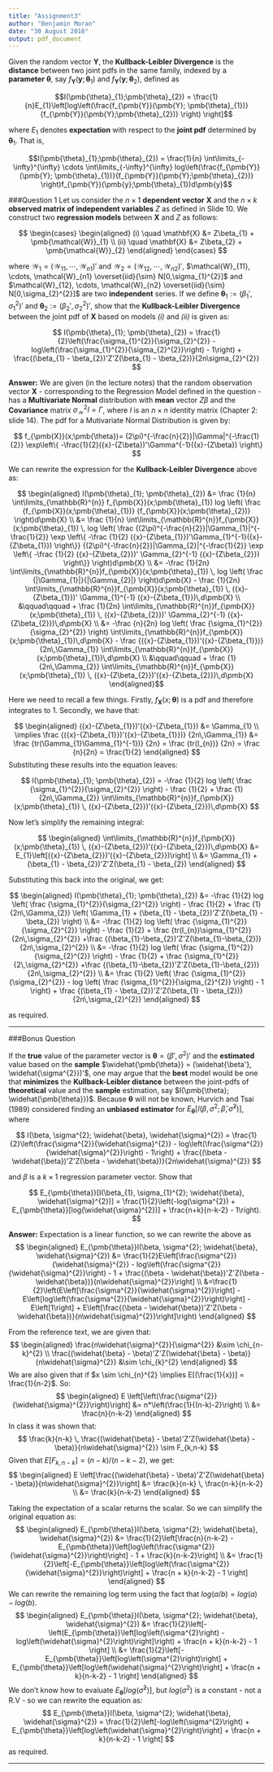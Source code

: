 ```yaml
---
title: "Assignment3"
author: "Benjamin Moran"
date: "30 August 2016"
output: pdf_document
---
```

Given the random vector $\pmb{Y}$, the **Kullback-Leibler Divergence** is the **distance**
between two joint pdfs in the same family, indexed by a **parameter** $\pmb{\theta}$, say
$f_{\pmb{Y}}(\pmb{y}; \pmb{\theta}_{1})$ and $f_{\pmb{Y}}(\pmb{y}; \pmb{\theta}_{2})$, defined as

$$I(\pmb{\theta}_{1};\pmb{\theta}_{2}) = \frac{1}{n}E_{1}\left[log\left(\frac{f_{\pmb{Y}}(\pmb{Y}; \pmb{\theta}_{1})}{f_{\pmb{Y}}(\pmb{Y};\pmb{\theta}_{2})} \right) \right]$$

where $E_{1}$ denotes **expectation** with respect to the **joint pdf** determined by $\pmb{\theta}_{1}$.
That is,

$$I(\pmb{\theta}_{1};\pmb{\theta}_{2}) = \frac{1}{n} \int\limits_{-\infty}^{\infty} \cdots \int\limits_{-\infty}^{\infty} log\left(\frac{f_{\pmb{Y}}(\pmb{Y}; \pmb{\theta}_{1})}{f_{\pmb{Y}}(\pmb{Y};\pmb{\theta}_{2})} \right)f_{\pmb{Y}}(\pmb{y};\pmb{\theta}_{1})d\pmb{y}$$

###Question 1
Let us consider the $n \times 1$ **dependent vector** $\mathbf{X}$ and the $n \times k$ **observed matrix of independent variables** $Z$ as defined in Slide 10. We construct two **regression models** between $\mathbf{X}$ and $Z$ as follows:

$$
  \begin{cases}
  \begin{aligned}
    (i) \quad \mathbf{X} &= Z\beta_{1} + \pmb{\mathcal{W}}_{1} \\
    (ii) \quad \mathbf{X} &= Z\beta_{2} + \pmb{\mathcal{W}}_{2}
  \end{aligned}
  \end{cases}
$$

where $\pmb{\mathcal{W}}_{1} = (\mathcal{W}_{11}, \cdots, \mathcal{W}_{n1})'$ and $\pmb{\mathcal{W}}_{2} = (\mathcal{W}_{12}, \cdots, \mathcal{W}_{n2})'$, $\mathcal{W}_{11}, \cdots, \mathcal{W}_{n1} \overset{iid}{\sim} N[0,\sigma_{1}^{2}]$  and $\mathcal{W}_{12}, \cdots, \mathcal{W}_{n2} \overset{iid}{\sim} N[0,\sigma_{2}^{2}]$ are two **independent** series. If we define $\pmb{\theta}_{1}:=(\beta_{1}', \sigma_{1}^{2})'$ and $\pmb{\theta}_{2}:=(\beta_{2}', \sigma_{2}^{2})'$, show that the **Kullback-Leibler Divergence** between the joint pdf of $\mathbf{X}$ based on models *(i)* and *(ii)* is given as:

$$
  I(\pmb{\theta}_{1}; \pmb{\theta}_{2}) = \frac{1}{2}\left(\frac{\sigma_{1}^{2}}{\sigma_{2}^{2}} - log\left(\frac{\sigma_{1}^{2}}{\sigma_{2}^{2}}\right) - 1\right) + \frac{(\beta_{1} - \beta_{2})'Z'Z(\beta_{1} - \beta_{2})}{2n\sigma_{2}^{2}}
$$

**Answer:** We are given (in the lecture notes) that the random observation vector $\pmb{X}$ - corresponding to the Regression Model defined in the question - has a **Multivariate Normal** distribution with **mean** vector $Z\beta$ and the **Covariance** matrix $\sigma_{\mathcal{W}}^{2}I = \Gamma$, where $I$ is an $n \times n$ identity matrix (Chapter 2: slide 14). The pdf for a Mutivariate Normal Distribution is given by:

  $$
    f_{\pmb{X}}(x;\pmb{\theta})=
    (2\pi)^{-\frac{n}{2}}|\Gamma|^{-\frac{1}{2}}
    \exp\left\{
      -\frac{1}{2}({x}-{Z\beta})'\Gamma^{-1}({x}-{Z\beta})
    \right\}
  $$

We can rewrite the expression for the **Kullback-Leibler Divergence** above as:
  
  $$
    \begin{aligned}
      I(\pmb{\theta}_{1}; \pmb{\theta}_{2}) 
      &= \frac
          {1}{n}
         \int\limits_{\mathbb{R}^{n}} 
         f_{\pmb{X}}(x;\pmb{\theta}_{1}) 
         log
           \left(
             \frac
               {f_{\pmb{X}}(x;\pmb{\theta}_{1})}
               {f_{\pmb{X}}(x;\pmb{\theta}_{2})}
           \right)d\pmb{X} \\
      &= \frac
            {1}{n}
          \int\limits_{\mathbb{R}^{n}}f_{\pmb{X}}(x;\pmb{\theta}_{1}) \, 
          log
            \left(
              \frac
                {(2\pi)^{-\frac{n}{2}}|\Gamma_{1}|^{-\frac{1}{2}}
                  \exp
                    \left\{
                      -\frac
                        {1}{2}
                      ({x}-{Z\beta_{1}})'\Gamma_{1}^{-1}({x}-{Z\beta_{1}})
                    \right\}}
                {(2\pi)^{-\frac{n}{2}}|\Gamma_{2}|^{-\frac{1}{2}}
                  \exp
                    \left\{
                      -\frac
                        {1}{2}
                      ({x}-{Z\beta_{2}})' \Gamma_{2}^{-1} ({x}-{Z\beta_{2}})
                    \right\}}
            \right)d\pmb{X} \\
      &= -\frac
           {1}{2n}
          \int\limits_{\mathbb{R}^{n}}f_{\pmb{X}}(x;\pmb{\theta}_{1}) \, 
          log
            \left(
              \frac
                {|\Gamma_{1}|}{|\Gamma_{2}|}
            \right)d\pmb{X}  
          - \frac
              {1}{2n}
            \int\limits_{\mathbb{R}^{n}}f_{\pmb{X}}(x;\pmb{\theta}_{1}) \,
            ({x}-{Z\beta_{1}})' \Gamma_{1}^{-1} ({x}-{Z\beta_{1}})\,d\pmb{X} \\
          &\qquad\qquad + \frac
              {1}{2n}
            \int\limits_{\mathbb{R}^{n}}f_{\pmb{X}}(x;\pmb{\theta}_{1}) \,
            ({x}-{Z\beta_{2}})' \Gamma_{2}^{-1} ({x}-{Z\beta_{2}})\,d\pmb{X} \\
      &= -\frac
            {n}{2n}
          log
            \left(
              \frac
                {\sigma_{1}^{2}}{\sigma_{2}^{2}}
            \right) 
            \int\limits_{\mathbb{R}^{n}}f_{\pmb{X}}(x;\pmb{\theta}_{1})\,d\pmb{X}
          - \frac
              {({x}-{Z\beta_{1}})'({x}-{Z\beta_{1}})}{2n\,\Gamma_{1}}
            \int\limits_{\mathbb{R}^{n}}f_{\pmb{X}}(x;\pmb{\theta}_{1})\,d\pmb{X} \\
          &\qquad\qquad + \frac
              {1}{2n\,\Gamma_{2}}
            \int\limits_{\mathbb{R}^{n}}f_{\pmb{X}}(x;\pmb{\theta}_{1}) \,
            ({x}-{Z\beta_{2}})'({x}-{Z\beta_{2}})\,d\pmb{X}            
    \end{aligned}$$

Here we need to recall a few things. Firstly, $f_{\pmb{X}}(x;\pmb{\theta})$ is a pdf and therefore integrates to $1$. Secondly, we have that:

  $$
  \begin{aligned}
    ({x}-{Z\beta_{1}})'({x}-{Z\beta_{1}}) &= \Gamma_{1} \\
    \implies  
    \frac
      {({x}-{Z\beta_{1}})'({x}-{Z\beta_{1}})}
      {2n\,\Gamma_{1}}
    &= \frac
      {tr(\Gamma_{1}\Gamma_{1}^{-1})}
      {2n}
    = \frac
        {tr(I_{n})}
        {2n}
    = \frac
        {n}{2n}
    = \frac{1}{2}    
  \end{aligned}
  $$
  Substituting these results into the equation leaves:

  $$
    I(\pmb{\theta}_{1}; \pmb{\theta}_{2}) 
    = -\frac
        {1}{2}
          log
            \left(
              \frac
                {\sigma_{1}^{2}}{\sigma_{2}^{2}}
            \right)
      - \frac
          {1}{2}
      + \frac
          {1}{2n\,\Gamma_{2}}
        \int\limits_{\mathbb{R}^{n}}f_{\pmb{X}}(x;\pmb{\theta}_{1}) \,
            ({x}-{Z\beta_{2}})'({x}-{Z\beta_{2}})\,d\pmb{X}
  $$
  
  Now let's simplify the remaining integral:
  
  $$
    \begin{aligned}
       \int\limits_{\mathbb{R}^{n}}f_{\pmb{X}}(x;\pmb{\theta}_{1}) \,
            ({x}-{Z\beta_{2}})'({x}-{Z\beta_{2}})\,d\pmb{X}
        &= E_{1}\left[({x}-{Z\beta_{2}})'({x}-{Z\beta_{2}})\right] \\
        &= \Gamma_{1} + (\beta_{1} - \beta_{2})'Z'Z(\beta_{1} - \beta_{2})
    \end{aligned}
  $$
 
 Substituting this back into the original, we get:
 
  $$
    \begin{aligned}
    I(\pmb{\theta}_{1}; \pmb{\theta}_{2}) 
    &= -\frac
        {1}{2}
          log
            \left(
              \frac
                {\sigma_{1}^{2}}{\sigma_{2}^{2}}
            \right)
      - \frac
          {1}{2}
      + \frac
          {1}{2n\,\Gamma_{2}}
        \left(
          \Gamma_{1} + (\beta_{1} - \beta_{2})'Z'Z(\beta_{1} - \beta_{2})
        \right) \\
    &= -\frac
        {1}{2}
          log
            \left(
              \frac
                {\sigma_{1}^{2}}{\sigma_{2}^{2}}
            \right)
      - \frac
          {1}{2}
      + \frac
          {tr(I_{n})\sigma_{1}^{2}}{2n\,\sigma_{2}^{2}}
      +\frac
          {(\beta_{1}-\beta_{2})'Z'Z(\beta_{1}-\beta_{2})}
          {2n\,\sigma_{2}^{2}} \\
    &= -\frac
        {1}{2}
          log
            \left(
              \frac
                {\sigma_{1}^{2}}{\sigma_{2}^{2}}
            \right)
      - \frac
          {1}{2}
      + \frac
          {\sigma_{1}^{2}}{2\,\sigma_{2}^{2}}
      +\frac
          {(\beta_{1}-\beta_{2})'Z'Z(\beta_{1}-\beta_{2})}
          {2n\,\sigma_{2}^{2}} \\
      &= \frac
            {1}{2}
          \left(
          \frac
          {\sigma_{1}^{2}}{\sigma_{2}^{2}}
          - log
            \left(
              \frac
                {\sigma_{1}^{2}}{\sigma_{2}^{2}}
            \right)
            - 1
          \right)
      + \frac
          {(\beta_{1} - \beta_{2})'Z'Z(\beta_{1} - \beta_{2})}
          {2n\,\sigma_{2}^{2}}
    \end{aligned}
  $$
  
as required.

***

###Bonus Question

If the **true** value of the parameter vector is $\pmb{\theta} = (\beta', \sigma^{2})'$ and the **estimated** value based on the **sample** $\widehat{\pmb{\theta}} = (\widehat{\beta'}, \widehat{\sigma^{2}})'$, one may argue that the **best** model would be one that **minimizes** the **Kullback-Leibler distance** between the joint-pdfs of **theoretical** value and the **sample** estimation, say $I(\pmb{\theta}; \widehat{\pmb{\theta}})$. Because $\pmb{\theta}$ will not be known, Hurvich and Tsai (1989) considered finding an **unbiased estimator** for $E_{\pmb{\theta}}[I(\beta, \sigma^{2}; \widehat{\beta}, \widehat{\sigma}^{2})]$, where

$$
  I(\beta, \sigma^{2}; \widehat{\beta}, \widehat{\sigma}^{2}) = \frac{1}{2}\left(\frac{\sigma^{2}}{\widehat{\sigma}^{2}} - log\left(\frac{\sigma^{2}}{\widehat{\sigma}^{2}}\right) - 1\right) + \frac{(\beta - \widehat{\beta})'Z'Z(\beta - \widehat{\beta})}{2n\widehat{\sigma}^{2}}
$$

and $\beta$ is a $k \times 1$ regression parameter vector. Show that

$$
  E_{\pmb{\theta}}[I(\beta_{1}, \sigma_{1}^{2}; \widehat{\beta}, \widehat{\sigma}^{2})] = \frac{1}{2}\left(-log(\sigma^{2}) + E_{\pmb{\theta}}[log(\widehat{\sigma}^{2})] + \frac{n+k}{n-k-2} - 1\right).
$$

**Answer:** Expectation is a linear function, so we can rewrite the above as 
$$
\begin{aligned}
  E_{\pmb{\theta}}I(\beta, \sigma^{2}; \widehat{\beta}, \widehat{\sigma}^{2}) &= 
    \frac{1}{2}E\left[\frac{\sigma^{2}}{\widehat{\sigma}^{2}} 
    - log\left(\frac{\sigma^{2}}{\widehat{\sigma}^{2}}\right) 
    - 1 + 
    \frac{(\beta - \widehat{\beta})'Z'Z(\beta - \widehat{\beta})}{n\widehat{\sigma}^{2}}\right] \\
  &=\frac{1}{2}\left(E\left[\frac{\sigma^{2}}{\widehat{\sigma}^{2}}\right] - E\left[log\left(\frac{\sigma^{2}}{\widehat{\sigma}^{2}}\right)\right] - E\left[1\right] + E\left[\frac{(\beta - \widehat{\beta})'Z'Z(\beta - \widehat{\beta})}{n\widehat{\sigma}^{2}}\right]\right)
\end{aligned}
$$

From the reference text, we are given that:
$$
\begin{aligned}
  \frac{n\widehat{\sigma}^{2}}{\sigma^{2}} &\sim \chi_{n-k}^{2} \\
  \frac{(\widehat{\beta} - \beta)'Z'Z(\widehat{\beta} - \beta)}{n\widehat{\sigma}^{2}} &\sim \chi_{k}^{2}
\end{aligned}
$$
We are also given that if $x \sim \chi_{n}^{2} \implies E[(\frac{1}{x})] = \frac{1}{n-2}$. So:
$$
\begin{aligned}
  E \left[\left(\frac{\sigma^{2}}{\widehat{\sigma}^{2}}\right)\right] &= n*\left(\frac{1}{(n-k)-2}\right) \\
  &= \frac{n}{n-k-2}
\end{aligned}
$$
In class it was shown that:
$$
  \frac{k}{n-k} \, \frac{(\widehat{\beta} - \beta)'Z'Z(\widehat{\beta} - \beta)}{n\widehat{\sigma}^{2}} \sim F_{k,n-k}
$$
Given that $E\left[F_{k,n-k}\right] = (n-k)/(n-k-2)$, we get:
$$
\begin{aligned}
  E \left[\frac{(\widehat{\beta} - \beta)'Z'Z(\widehat{\beta} - \beta)}{n\widehat{\sigma}^{2}}\right] &= \frac{k}{n-k} \, \frac{n-k}{n-k-2} \\
  &= \frac{k}{n-k-2}
\end{aligned}
$$

Taking the expectation of a scalar returns the scalar. So we can simplify the original equation as:
$$
\begin{aligned}
  E_{\pmb{\theta}}I(\beta, \sigma^{2}; \widehat{\beta}, \widehat{\sigma}^{2}) &= \frac{1}{2}\left[\frac{n}{n-k-2} - E_{\pmb{\theta}}\left[log\left(\frac{\sigma^{2}}{\widehat{\sigma}^{2}}\right)\right] - 1 + \frac{k}{n-k-2}\right] \\
  &= \frac{1}{2}\left[-E_{\pmb{\theta}}\left[log\left(\frac{\sigma^{2}}{\widehat{\sigma}^{2}}\right)\right] + \frac{n + k}{n-k-2} - 1 \right]
\end{aligned}
$$
We can rewrite the remaining log term using the fact that $log(a/b) = log(a) - log(b)$.
$$
\begin{aligned}
  E_{\pmb{\theta}}I(\beta, \sigma^{2}; \widehat{\beta}, \widehat{\sigma}^{2}) &= \frac{1}{2}\left[-\left(E_{\pmb{\theta}}\left[log\left(\sigma^{2}\right) - log\left(\widehat{\sigma}^{2}\right)\right]\right) + \frac{n + k}{n-k-2} - 1 \right] \\
  &= \frac{1}{2}\left[-E_{\pmb{\theta}}\left[log\left(\sigma^{2}\right)\right] + E_{\pmb{\theta}}\left[log\left(\widehat{\sigma}^{2}\right)\right] + \frac{n + k}{n-k-2} - 1 \right]
\end{aligned}
$$
We don't know how to evaluate $E_{\pmb{\theta}}\left[log\left(\widehat{\sigma}^{2}\right)\right]$, but $log\left(\sigma^{2}\right)$ is a constant - not a R.V - so we can rewrite the equation as:
$$
  E_{\pmb{\theta}}I(\beta, \sigma^{2}; \widehat{\beta}, \widehat{\sigma}^{2}) = \frac{1}{2}\left[-log\left(\sigma^{2}\right) + E_{\pmb{\theta}}\left[log\left(\widehat{\sigma}^{2}\right)\right] + \frac{n + k}{n-k-2} - 1 \right]
$$
as required.



***
